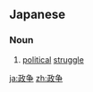 ==Japanese==
{{ja-kanjitab|せい|そう|yomi=on}}

===Noun===
{{ja-noun|せいそう}}

# [[political]] [[struggle]]

[[ja:政争]]
[[zh:政争]]
